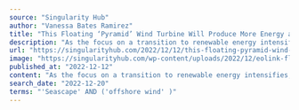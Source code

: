 ```yaml
---
source: "Singularity Hub"
author: "Vanessa Bates Ramirez"
title: "This Floating ‘Pyramid’ Wind Turbine Will Produce More Energy at a Lower Cost, Company Says"
description: "As the focus on a transition to renewable energy intensifies, wind farms are being touted as an optimal way to produce electricity. Wind energy is emissions-free (once the turbines are up and running), sustainable, and relatively efficient; turbines are incre…"
url: "https://singularityhub.com/2022/12/12/this-floating-pyramid-wind-turbine-will-produce-more-energy-at-a-lower-cost-company-says/"
image: "https://singularityhub.com/wp-content/uploads/2022/12/eolink-floating-offshore-wind-turbine.jpg"
published_at: "2022-12-12"
content: "As the focus on a transition to renewable energy intensifies, wind farms are being touted as an optimal way to produce electricity. Wind energy is emissions-free (once the turbines are up and running… [+3880 chars]"
search_date: "2022-12-20"
terms: "'Seascape' AND ('offshore wind' )"
---
```


